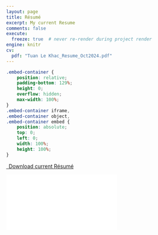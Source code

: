 ---
layout: page
title: Résumé
excerpt: My current Resume
comments: false
execute:
  freeze: true  # never re-render during project render
engine: knitr 
cv:
  pdf: "Tuan Le Khac_Resume_Oct2024.pdf"
---

```{css echo=FALSE}
.embed-container {
    position: relative;
    padding-bottom: 129%;
    height: 0;
    overflow: hidden;
    max-width: 100%;
}
.embed-container iframe,
.embed-container object,
.embed-container embed {
    position: absolute;
    top: 0;
    left: 0;
    width: 100%;
    height: 100%;
}
```

```{=html}
<p class="text-center">
  <a class="btn btn-primary btn-lg resume-download" href="`r rmarkdown::metadata$cv$pdf`" target="_blank">
    <i class="fa-solid fa-file-arrow-down"></i>&ensp;Download current Résumé
  </a>
</p>
<div class="embed-container">
  <iframe src="`r rmarkdown::metadata$cv$pdf`#toolbar=0" style="border: 0.5px"></iframe>
</div>
```